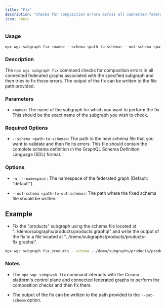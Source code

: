 ```yaml
---
title: "Fix"
description: "Checks for composition errors across all connected federated graphs and tries to fix them through OpenAI integration."
icon: check
---
```


### Usage

```bash
npx wgc subgraph fix <name> --schema <path-to-schema> --out-schema <path-to-out-schema>
```

### Description

The `npx wgc subgraph fix` command checks for composition errors in all connected federated graphs associated with the specified subgraph and then tries to fix those errors. The output of the fix can be written to the file path provided.

### Parameters

- `<name>`: The name of the subgraph for which you want to perform the fix. This should be the exact name of the subgraph you wish to check.

### Required Options

- `--schema <path-to-schema>`: The path to the new schema file that you want to validate and then fix its errors. This file should contain the complete schema definition in the GraphQL Schema Definition Language (SDL) format.

### Options

- `-n, --namespace` : The namespace of the federated graph (Default: "default").

- `--out-schema <path-to-out-schema>`: The path where the fixed schema file should be written.

## **Example**

- Fix the "products" subgraph using the schema file located at "../demo/subgraphs/products/products.graphql" and write the output of the fix to a file located at "../demo/subgraphs/products/products-fix.graphql".

```bash
npx wgc subgraph fix products --schema ../demo/subgraphs/products/products.graphql --out-schema ../demo/subgraphs/products/products-fix.graphql
```

### Notes

- The `npx wgc subgraph fix` command interacts with the Cosmo platform's control plane and connected federated graphs to perform the composition checks and then fix them.

- The output of the fix can be written to the path provided to the `--out-schema` option.
